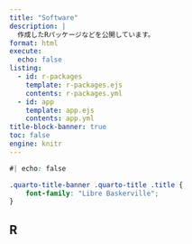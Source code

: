 ```yaml
---
title: "Software"
description: |
  作成したRパッケージなどを公開しています。
format: html
execute:
  echo: false
listing:
  - id: r-packages
    template: r-packages.ejs
    contents: r-packages.yml
  - id: app
    template: app.ejs
    contents: app.yml
title-block-banner: true
toc: false
engine: knitr
---
```


```css
#| echo: false

.quarto-title-banner .quarto-title .title {
    font-family: "Libre Baskerville";
}
```

## R

::: {#r-packages}
:::

::: {#app}
:::



